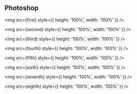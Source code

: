 
<h2>Photoshop</h2>

<ProjectCard
  title='My First Day'
  link=''
  bg='linear-gradient(to right, #D4145A 0%, #FBB03B 100%)'>
  <img src={first} style={{ height: '100%', width: '100%' }} />
</ProjectCard>

<ProjectCard
  title='Portrait'
  link=''
  bg='linear-gradient(to right, #D4145A 0%, #FBB03B 100%)'>
  <img src={second} style={{ height: '100%', width: '100%' }} />
</ProjectCard>

<ProjectCard
  title='Pepeha Poster'
  link=''
  bg='linear-gradient(to right, #D4145A 0%, #FBB03B 100%)'>
  <img src={third} style={{ height: '100%', width: '100%' }} />
</ProjectCard>

<ProjectCard
  title='Interests Poster'
  link=''
  bg='linear-gradient(to right, #D4145A 0%, #FBB03B 100%)'>
  <img src={fourth} style={{ height: '100%', width: '100%' }} />
</ProjectCard>

<ProjectCard
  title='Creating Gradients'
  link=''
  bg='linear-gradient(to right, #D4145A 0%, #FBB03B 100%)'>
  <img src={fifth} style={{ height: '100%', width: '100%' }} />
</ProjectCard>

<ProjectCard
  title='Last Poster'
  link=''
  bg='linear-gradient(to right, #D4145A 0%, #FBB03B 100%)'>
  <img src={sixth} style={{ height: '100%', width: '100%' }} />
</ProjectCard>

<ProjectCard
  title='3D Modelling'
  link=''
  bg='linear-gradient(to right, #D4145A 0%, #FBB03B 100%)'>
  <img src={seventh} style={{ height: '100%', width: '100%' }} />
</ProjectCard>

<ProjectCard
  title='Unity'
  link=''
  bg='linear-gradient(to right, #D4145A 0%, #FBB03B 100%)'>
  <img src={eighth} style={{ height: '100%', width: '100%' }} />
</ProjectCard>
